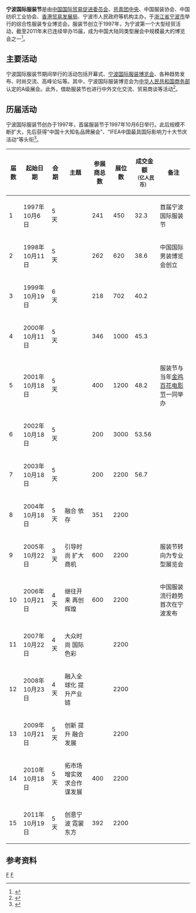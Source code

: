 {{Infobox Organization
|name = 宁波国际服装节
|original_name =Ningbo International Fashion Festival|
|image = Ningbo International Fashion Festival logo.svg
|size = 140px 
|formation = 1997年
|type = 节庆
|status = 年会
|headquarters ={{CHN}}[[浙江|浙江]][[宁波|宁波]]
|region_served = 全球
|leader_title = 
|leader_name = 
|num_volunteers   = 
|website = [http://www.fashionningbo.com/ 宁波国际服装节官网]
}}
'''宁波国际服装节'''是由[[中国国际贸易促进委员会|中国国际贸易促进委员会]]、[[中国共产主义青年团中央委员会|共青团中央]]、中国服装协会、中国纺织工业协会、[[香港贸易发展局|香港贸易发展局]]、宁波市人民政府等机构主办，于[[浙江省|浙江省]][[宁波市|宁波市]]举行的综合性服装专业博览会。服装节创立于1997年，为宁波第一个大型经贸活动，截至2011年末已连续举办15届，成为中国大陆同类型展会中规模最大的博览会之一<ref>{{cite web|url=http://gtob.ningbo.gov.cn/art/2011/10/13/art_10367_870699.html|title=宁波服装业15年15事|publisher=宁波日报|date=2011-10-13|accessdate=2011-10-29|deadurl=yes|archiveurl=https://web.archive.org/web/20160304130306/http://gtob.ningbo.gov.cn/art/2011/10/13/art_10367_870699.html|archivedate=2016-03-04}}</ref>。

== 主要活动 ==
宁波国际服装节期间举行的活动包括开幕式、[[宁波国际服装博览会|宁波国际服装博览会]]、各种趋势发布、时尚交流、高峰论坛等。其中，宁波国际服装博览会为[[中华人民共和国商务部|中华人民共和国商务部]]认定的A级展会。此外，借助服装节也进行中外文化交流、贸易商谈等活动<ref>{{cite web|url=http://fw.nbwh.gov.cn/art/2011/10/20/art_781_23533.html|title=第十五届宁波国际服装节昨盛大开幕[图]|publisher=宁波文化网|date=2011-10-20|accessdate=2011-10-29}}{{dead link|date=2017年12月 |bot=InternetArchiveBot |fix-attempted=yes }}</ref>。

== 历届活动 ==
宁波国际服装节创办于1997年，首届服装节于1997年10月6日举行。此后规模不断扩大，先后获得“中国十大知名品牌展会”、“IFEA中国最具国际影响力十大节庆活动“等头衔<ref>{{cite web|url=http://sh.sohu.com/20101015/n275751426.shtml|title=宁波服装节往届回顾|publisher=搜狐上海|date=2010-10-15|accessdate=2011-10-29|archive-date=2016-03-04|archive-url=https://web.archive.org/web/20160304202405/http://sh.sohu.com/20101015/n275751426.shtml|dead-url=no}}</ref>。
{| class="wikitable" style="font-size: smaller"
|+
! 届数
! 起始日期
! 会期
! 主题
! 参展商总数
! 展位数
! 成交金额<br /><small>（亿人民币）</small>
! 备注
|-
| 1
| 1997年10月6日
| 5天
| 
| 241
| 450
| 32.3
| 首届宁波国际服装节
|-
| 2
| 1998年10月11日
| 5天
| 
| 262
| 620
| 38.6
| 中国国际男装博览会创立
|-
| 3
| 1999年10月19日
| 6天
| 
| 218
| 702
| 40.2
| 
|-
| 4
| 2000年10月11日
| 5天
| 
| 346
| 1000
| 45.3
| 
|-
| 5
| 2001年10月18日
| 5天
| 
| 400
| 1200
| 48.2
| 服装节与当年[[金鸡百花电影节|金鸡百花电影节]]一同举办
|-
| 6
| 2002年10月18日
| 5天
| 
| 200
| 3000
| 53.56
| 
|-
| 7
| 2003年10月18日
| 5天
| 
| 200
| 2200
| 56.7
| 
|-
| 8
| 2004年10月18日
| 5天
| 融合 依存
| 351
| 2200
| 
| 
|-
| 9
| 2005年10月22日
| 3天
| 引导时尚 扩大商机
| 600
| 2200
| 
| 服装节转向为专业型展览会
|-
| 10
| 2006年10月21日
| 4天
| 继往开来 再创辉煌
| 600
| 2200
| 
| 中国服装流行趋势首次在宁波发布
|-
| 11
| 2007年10月22日
| 4天
| 大众时尚 国际色彩
| 
| 2200
| 
| 
|-
| 12
| 2008年10月23日
| 4天
| 融入全球化 提升产业链
| 
| 2200
| 
| 
|-
| 13
| 2009年10月21日
| 5天
| 创新 提升 融合 发展
| 
| 2200
| 
| 
|-
| 14
| 2010年10月18日
| 5天
| 拓市场 增实效 求合作 谋发展
| 400
| 2200
| 
| 
|-
| 15
| 2011年10月19日
| 5天
| 创意宁波 霓裳东方
| 392
| 2200
| 
| 
|}

== 参考资料 ==
{{reflist}}



[[Category:宁波会展|F]]
[[Category:宁波节庆活动|F]]